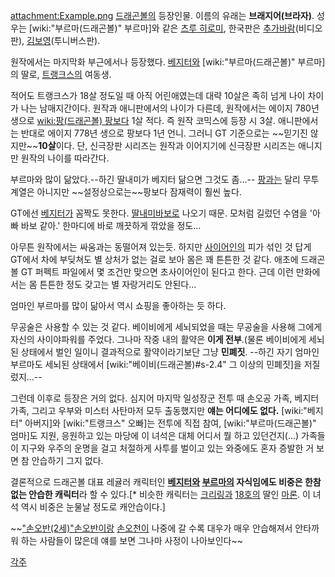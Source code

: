 attachment:Example.png
[[드래곤볼]]의 등장인물. 이름의 유래는 '''브래지어(브라자)'''. 성우는 [wiki:"부르마(드래곤볼)" 부르마]와 같은 [[츠루 히로미]], 한국판은 [[추가바람]](비디오판), [[김보영]](투니버스판).

원작에서는 마지막화 부근에서나 등장했다. [[베지터]]와 [wiki:"부르마(드래곤볼)" 부르마]의 딸로, [[트랭크스]]의 여동생.

적어도 트랭크스가 18살 정도일 때 아직 어린애였는데 대략 10살은 족히 넘게 나이 차이가 나는 남매지간이다. 원작과 애니판에서의 나이가 다른데, 원작에서는 에이지 780년 생으로 [[wiki:팡(드래곤볼) 팡]]보다 1살 적다. 즉 원작 코믹스에 등장 시 3살. 애니판에서는 반대로 에이지 778년 생으로 팡보다 1년 언니. 그러니 GT 기준으로는 ~~믿기진 않지만~~'''10살'''이다. 단, 신극장판 시리즈는 원작과 이어지기에 신극장판 시리즈는 애니지만 원작의 나이를 따라간다.

부르마와 많이 닮았다.--하긴 딸내미가 베지터 닮으면 그것도 좀...-- [[팡(드래곤볼)|팡]]과는 달리 무투계열은 아니지만 ~~설정상으로는~~팡보다 잠재력이 훨씬 높다.

GT에선 [[베지터]]가 꼼짝도 못한다. [[딸내미바보]]로 나오기 때문. 모처럼 길렀던 수염을 '아빠 바보 같아.' 한마디에 바로 깨끗하게 깎았을 정도...

아무튼 원작에서는 싸움과는 동떨어져 있는듯. 하지만 [[사이어인]]의 피가 섞인 것 답게 GT에서 차에 부딪쳐도 별 상처가 없는 걸로 보아 몸은 꽤 튼튼한 것 같다. 애초에 드래곤볼 GT 퍼펙트 파일에서 몇 조건만 맞으면 초사이어인이 된다고 한다. 근데 이런 만화에서는 몸 튼튼한 정도 갖고는 별 자랑거리도 안된다...

엄마인 부르마를 많이 닮아서 역시 쇼핑을 좋아하는 듯 하다. 

무공술은 사용할 수 있는 것 같다. 베이비에게 세뇌되었을 때는 무공술을 사용해 그에게 자신의 사이야파워를 주었다. 그나마 작중 내의 활약은 '''이게 전부'''.(물론 베이비에게 세뇌된 상태에서 벌인 일이니 결과적으로 활약이라기보단 그냥 '''민폐짓'''. --하긴 자기 엄마인 부르마도 세뇌된 상태에서 [wiki:"베이비(드래곤볼)#s-2.4" 그 이상의 민폐짓]을 저질렀지...--

그런데 이후로 등장은 거의 없다. 심지어 마지막 일성장군 전투 때 손오공 가족, 베지터 가족, 그리고 우부와 미스터 사탄마저 모두 출동했지만 '''얘는 어디에도 없다.''' [wiki:"베지터" 아버지]와 [wiki:"트랭크스" 오빠]는 전투에 직접 참여, [wiki:"부르마(드래곤볼)" 엄마]도 지원, 응원하고 있는 마당에 이 녀석은 대체 어디서 뭘 하고 있던건지(...) 가족들이 지구와 우주의 운명을 걸고 처절하게 사투를 벌이고 있는 와중에도 혼자 증발한 거 보면 참 안습하기 그지 없다.

결론적으로 드래곤볼 대표 레귤러 캐릭터인 '''[[베지터]]와 [[부르마(드래곤볼)|부르마]]의 자식임에도 비중은 한참 없는 안습한 캐릭터'''라 할 수 있다.[* 비슷한 캐릭터는 [[크리링]]과 [[18호]]의 딸인 [[마론(드래곤볼)|마론]]. 이 녀석 역시 비중은 눈물날 정도로 캐안습이다.]

~~[["손오반(2세)"손오반]]이랑 [[손오천]]이 나중에 갈 수록 대우가 매우 안습해져서 안타까워 하는 사람들이 많은데 얘를 보면 그나마 사정이 나아보인다~~

[[각주]]
